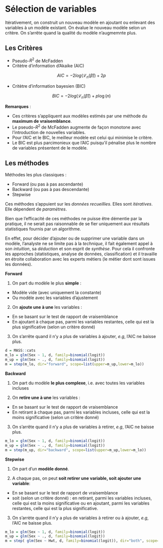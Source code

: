 # Sélection de variables

Itérativement, on construit un nouveau modèle en ajoutant ou enlevant des variables à un modèle existant. 
On évalue le nouveau modèle selon un critère. On s’arrête quand la qualité du modèle n’augmemnte plus.

## Les Critères

  - Pseudo-$R^2$ de McFadden
  - Critètre d’information d’Akaike (AIC)

$$AIC = -2log(\mathcal{L}_n(\widehat{\beta})) + 2p$$

  - Critètre d’information bayesien (BIC)

$$BIC = -2log(\mathcal{L}_n(\widehat{\beta})) + p \log(n)$$


**Remarques** : 

- Ces critères s’appliquent aux modèles estimés par une méthode du **maximum de vraisemblance**.
- Le pseudo-$R^2$ de McFadden augmente de façon monotone avec l’introduction de nouvelles variables.
- Pour l’AIC et le BIC, le meilleur modèle est celui qui minimise le critère.
- Le BIC est plus parcimonieux que l’AIC puisqu’il pénalise plus le nombre de variables présentent de le modèle.



## Les méthodes

Méthodes les plus classiques :

- Forward (ou pas à pas ascendante)
- Backward (ou pas à pas descendante)
- Stepwise

Ces méthodes s’appuient sur les *données recueillies*. Elles sont *itératives*. Elle dépendent de *paramètres*.

Bien que l’efficacité de ces méthodes ne puisse être démentie par la pratique, il ne serait pas raisonnable de se fier uniquement aux résultats statistiques fournis par un algorithme. 

En effet, pour décider d’ajouter ou de supprimer une variable dans un modèle, l’analyste ne se limite pas à la *technique*, il fait également appel à son *intuition*, sa *déduction* et son esprit de *synthèse*. Pour cela il confronte les approches (statistiques, analyse de données, classification) et il travaille en étroite collaboration avec les experts métiers (le métier dont sont issues les données).













**Forward**

1) On part du modèle le plus **simple** :

- Modèle vide (avec uniquement la constante)
- Ou modèle avec les variables d’ajustement

2) On **ajoute une à une** les variables :

- En se basant sur le test de rapport de vraisemblance
- En ajoutant à chaque pas, parmi les variables restantes, celle qui est la plus significative (selon un critère donné)

3) On s’arrête quand il n’y a plus de variables à ajouter, *e.g*, l’AIC ne baisse plus.


```r
d = MASS::cats
m_lo = glm(Sex ~ 1, d, family=binomial(logit))
m_up = glm(Sex ~ ., d, family=binomial(logit))
m = step(m_lo, dir="forward", scope=list(upper=m_up,lower=m_lo))
```

**Backward**

1) On part du modèle **le plus complexe**, i.e. avec toutes les variables incluses

2) On **retire une à une** les variables :

- En se basant sur le test de rapport de vraisemblance
- En retirant à chaque pas, parmi les variables incluses, celle qui est la moins significative (selon un critère donné)

3) On s’arrête quand il n’y a plus de variables à retirer, *e.g*, l’AIC ne baisse plus.

```r
m_lo = glm(Sex ~ 1, d, family=binomial(logit))
m_up = glm(Sex ~ ., d, family=binomial(logit))
m = step(m_up, dir="backward", scope=list(upper=m_up,lower=m_lo))
```

**Stepwise**

1) On part d’un **modèle donné**.

2) A chaque pas, on peut **soit retirer une variable, soit ajouter une variable**:

- En se basant sur le test de rapport de vraisemblance
- soit (selon un critère donné) : en retirant, parmi les variables incluses, celle qui est la moins significative ou en ajoutant, parmi les variables restantes, celle qui est la plus significative.

3) On s’arrète quand il n’y a plus de variables à retirer ou à ajouter, *e.g*, l’AIC ne baisse plus.


```r
m_lo = glm(Sex ~ 1, d, family=binomial(logit))
m_up = glm(Sex ~ ., d, family=binomial(logit))
m = step( glm(Sex ~ Hwt, d, family=binomial(logit)), dir="both", scope=list(upper=m_up,lower=m_lo))
```
























